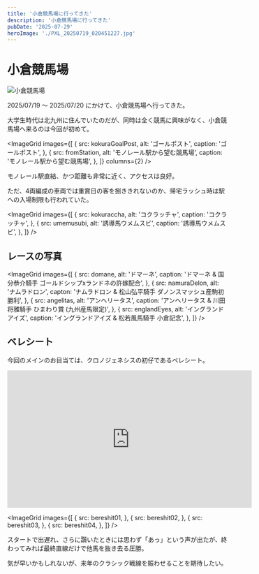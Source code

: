 ```yaml
---
title: '小倉競馬場に行ってきた'
description: '小倉競馬場に行ってきた'
pubDate: '2025-07-29'
heroImage: './PXL_20250719_020451227.jpg'
---
```



# 小倉競馬場

![小倉競馬場](PXL_20250719_015442507.jpg)

2025/07/19 ～ 2025/07/20 にかけて、小倉競馬場へ行ってきた。

大学生時代は北九州に住んでいたのだが、同時は全く競馬に興味がなく、小倉競馬場へ来るのは今回が初めて。


<ImageGrid
  images={[
    {
      src: kokuraGoalPost,
      alt: 'ゴールポスト',
      caption: 'ゴールポスト',
    },
    {
      src: fromStation,
      alt: 'モノレール駅から望む競馬場',
      caption: 'モノレール駅から望む競馬場',
    },
  ]}
  columns={2}
/>

モノレール駅直結、かつ距離も非常に近く、アクセスは良好。

ただ、4両編成の車両では重賞日の客を捌ききれないのか、帰宅ラッシュ時は駅への入場制限も行われていた。

<ImageGrid
  images={[
    {
      src: kokuraccha,
      alt: 'コクラッチャ',
      caption: 'コクラッチャ',
    },
    {
      src: umemusubi,
      alt: '誘導馬ウメムスビ',
      caption: '誘導馬ウメムスビ',
    },
  ]}
/>

## レースの写真


<ImageGrid
  images={[
    {
      src: domane,
      alt: 'ドマーネ',
      caption: 'ドマーネ & 国分恭介騎手 ゴールドシップxランドネの許嫁配合',
    },
    {
      src: namuraDelon,
      alt: 'ナムラドロン',
      capton: 'ナムラドロン & 松山弘平騎手 ダノンスマッシュ産駒初勝利',
    },
    {
      src: angelitas,
      alt: 'アンヘリータス',
      caption: 'アンヘリータス & 川田将雅騎手 ひまわり賞 (九州産馬限定)',
    },
    {
      src: englandEyes,
      alt: 'イングランドアイズ',
      caption: 'イングランドアイズ & 松若風馬騎手 小倉記念',
    },
  ]}
/>

## ベレシート

今回のメインのお目当ては、クロノジェネシスの初仔であるベレシート。

<iframe
  width="560"
  height="315"
  src="https://www.youtube.com/embed/uYmR378Y1-k?si=aXbwLW6MMSFo_gHk"
  title="YouTube video player"
  frameborder="0"
  allow="accelerometer; autoplay; clipboard-write; encrypted-media; gyroscope; picture-in-picture; web-share"
  referrerpolicy="strict-origin-when-cross-origin"
  allowfullscreen
></iframe>


<ImageGrid
  images={[
    {
      src: bereshit01,
    },
    {
      src: bereshit02,
    },
    {
      src: bereshit03,
    },
    {
      src: bereshit04,
    },
  ]}
/>

スタートで出遅れ、さらに躓いたときには思わず「あっ」という声が出たが、終わってみれば最終直線だけで他馬を抜き去る圧勝。

気が早いかもしれないが、来年のクラシック戦線を賑わせることを期待したい。
